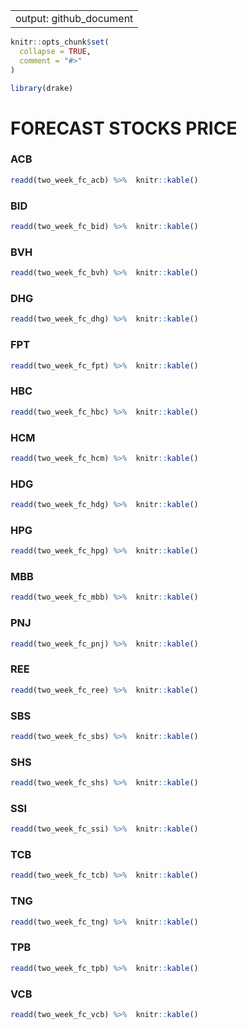 
---
output: github_document
---

<!-- README.md is generated from README.Rmd. Please edit that file -->

```r
knitr::opts_chunk$set(
  collapse = TRUE,
  comment = "#>"
)
```

```r
library(drake)
```

# FORECAST STOCKS PRICE
  

### ACB
```r
readd(two_week_fc_acb) %>%  knitr::kable()
```


### BID
```r
readd(two_week_fc_bid) %>%  knitr::kable()
```


### BVH
```r
readd(two_week_fc_bvh) %>%  knitr::kable()
```


### DHG
```r
readd(two_week_fc_dhg) %>%  knitr::kable()
```


### FPT
```r
readd(two_week_fc_fpt) %>%  knitr::kable()
```


### HBC
```r
readd(two_week_fc_hbc) %>%  knitr::kable()
```


### HCM
```r
readd(two_week_fc_hcm) %>%  knitr::kable()
```


### HDG
```r
readd(two_week_fc_hdg) %>%  knitr::kable()
```


### HPG
```r
readd(two_week_fc_hpg) %>%  knitr::kable()
```


### MBB
```r
readd(two_week_fc_mbb) %>%  knitr::kable()
```


### PNJ
```r
readd(two_week_fc_pnj) %>%  knitr::kable()
```


### REE
```r
readd(two_week_fc_ree) %>%  knitr::kable()
```


### SBS
```r
readd(two_week_fc_sbs) %>%  knitr::kable()
```


### SHS
```r
readd(two_week_fc_shs) %>%  knitr::kable()
```


### SSI
```r
readd(two_week_fc_ssi) %>%  knitr::kable()
```


### TCB
```r
readd(two_week_fc_tcb) %>%  knitr::kable()
```


### TNG
```r
readd(two_week_fc_tng) %>%  knitr::kable()
```


### TPB
```r
readd(two_week_fc_tpb) %>%  knitr::kable()
```


### VCB
```r
readd(two_week_fc_vcb) %>%  knitr::kable()
```

